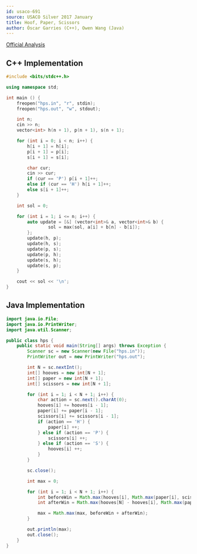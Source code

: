 ```yaml
---
id: usaco-691
source: USACO Silver 2017 January
title: Hoof, Paper, Scissors
author: Óscar Garries (C++), Owen Wang (Java)
---
```


[Official Analysis](http://www.usaco.org/current/data/sol_hps_silver_jan17.html)

<LanguageSection>
<CPPSection>

## C++ Implementation

```cpp
#include <bits/stdc++.h>

using namespace std;

int main () {
	freopen("hps.in", "r", stdin);
	freopen("hps.out", "w", stdout);

	int n;
	cin >> n;
	vector<int> h(n + 1), p(n + 1), s(n + 1);

	for (int i = 0; i < n; i++) {
		h[i + 1] = h[i];
		p[i + 1] = p[i];
		s[i + 1] = s[i];

		char cur;
		cin >> cur;
		if (cur == 'P') p[i + 1]++;
		else if (cur == 'H') h[i + 1]++;
		else s[i + 1]++;
	}

	int sol = 0;

	for (int i = 1; i <= n; i++) {
		auto update = [&] (vector<int>& a, vector<int>& b) {
				sol = max(sol, a[i] + b[n] - b[i]);
		};
		update(h, p);
		update(h, s);
		update(p, s);
		update(p, h);
		update(s, h);
		update(s, p);
	}

	cout << sol << '\n';
}

```

</CPPSection>
<JavaSection>

## Java Implementation

```java
import java.io.File;
import java.io.PrintWriter;
import java.util.Scanner;

public class hps {
	public static void main(String[] args) throws Exception {
		Scanner sc = new Scanner(new File("hps.in"));
		PrintWriter out = new PrintWriter("hps.out");

		int N = sc.nextInt();
		int[] hooves = new int[N + 1];
		int[] paper = new int[N + 1];
		int[] scissors = new int[N + 1];

		for (int i = 1; i < N + 1; i++) {
			char action = sc.next().charAt(0);
			hooves[i] += hooves[i - 1];
			paper[i] += paper[i - 1];
			scissors[i] += scissors[i - 1];
			if (action == 'H') {
				paper[i] ++;
			} else if (action == 'P') {
				scissors[i] ++;
			} else if (action == 'S') {
				hooves[i] ++;
			}
		}

		sc.close();

		int max = 0;

		for (int i = 1; i < N + 1; i++) {
			int beforeWin = Math.max(hooves[i], Math.max(paper[i], scissors[i]));
			int afterWin = Math.max(hooves[N] - hooves[i], Math.max(paper[N] - paper[i], scissors[N] - scissors[i]));

			max = Math.max(max, beforeWin + afterWin);
		}

		out.println(max);
		out.close();
	}
}
```

</JavaSection>
</LanguageSection>
